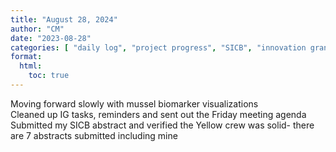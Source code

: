 ```yaml
---
title: "August 28, 2024"
author: "CM"
date: "2023-08-28"
categories: [ "daily log", "project progress", "SICB", "innovation grant", "writing", "code"]
format:
  html:
    toc: true
---
```


Moving forward slowly with mussel biomarker visualizations\
Cleaned up IG tasks, reminders and sent out the Friday meeting agenda\
Submitted my SICB abstract and verified the Yellow crew was solid- there are 7 abstracts submitted including mine
